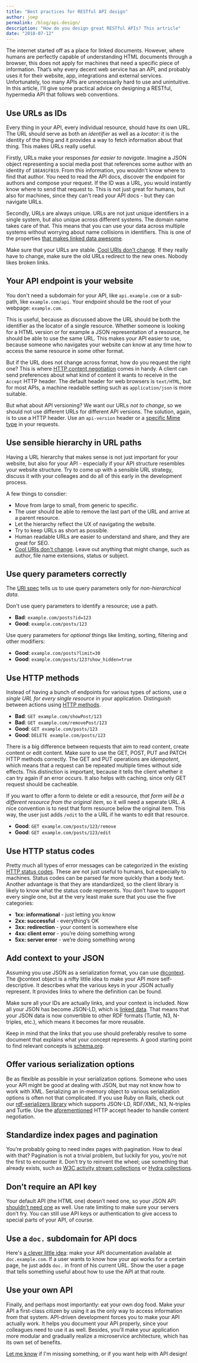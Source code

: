 ```yaml
---
title: "Best practices for RESTful API design"
author: joep
permalink: /blog/api-design/
description: "How do you design great RESTful APIs? This artricle"
date: "2018-07-12"
---
```


The internet started off as a place for linked documents.
However, where humans are perfectly capable of understanding HTML documents through a browser, this does not apply for machines that need a specific piece of information.
That’s why every decent web service has an API, and probably uses it for their website, app, integrations and external services.
Unfortunately, too many APIs are unnecessarily hard to use and unintuitive.
In this article, I'll give some practical advice on designing a RESTful, hypermedia API that follows web conventions.

## Use URLs as IDs
Every thing in your API, every individual resource, should have its own URL. The URL should serve as both an _identifier_ as well as a _locator_: it is the identity of the thing and it provides a way to fetch information about that thing. This makes URLs really useful.

Firstly, URLs make your responses _far easier to navigate_. Imagine a JSON object representing a social media post that references some author with an identity of `18EA91FB19`. From this information, you wouldn't know where to find that author. You need to read the API docs, discover the endpoint for authors and compose your request. If the ID was a URL, you would instantly know where to send that request to. This is not just great for humans, but also for machines, since they can't read your API docs - but they can navigate URLs.

Secondly, URLs are always unique. URLs are not just unique identifiers in a single system, but also unique across different systems. The domain name takes care of that. This means that you can use your data across multiple systems without worrying about name collisions in identifiers. This is one of the properties [that makes linked data awesome](https://ontola.io/what-is-linked-data).

Make sure that your URLs are stable. [Cool URIs don’t change](https://www.w3.org/Provider/Style/URI). If they really have to change, make sure the old URLs redirect to the new ones. Nobody likes broken links.

## Your API endpoint is your website
You don't need a subdomain for your API, like `api.example.com` or a sub-path, like `example.com/api`. Your endpoint should be the root of your webpage: `example.com`.

This is useful, because as discussed above the URL should be both the identifier as the locator of a single resource. Whether someone is looking for a HTML version or for example a JSON representation of a resource, he should be able to use the same URL. This makes your API easier to use, because someone who navigates your website can know at any time how to access the same resource in some other format.

But if the URL does not change across format, how do you request the right one? This is where [HTTP content negotiation](https://developer.mozilla.org/en-US/docs/Web/HTTP/Headers/Accept) comes in handy. A client can send preferences about what kind of content it wants to receive in the `Accept` HTTP header. The default header for web browsers is `text/HTML`, but for most APIs, a machine readable setting such as `application/json` is more suitable.

But what about API versioning? We want our URLs _not to change_, so we should not use different URLs for different API versions. The solution, again, is to use a HTTP header. Use an `api-version` header or a [specific Mime type](https://developer.github.com/v3/media/) in your requests.

## Use sensible hierarchy in URL paths
Having a URL hierarchy that makes sense is not just important for your website, but also for your API - especially if your API structure resembles your website structure. Try to come up with a sensible URL strategy, discuss it with your colleages and do all of this early in the development process.

A few things to consdier:
* Move from large to small, from generic to specific.
* The user should be able to remove the last part of the URL and arrive at a parent resource.
* Let the hierarchy reflect the UX of navigating the website.
* Try to keep URLs as short as possible.
* Human readable URLs are easier to understand and share, and they are great for SEO.
* [Cool URIs don't change](https://www.w3.org/Provider/Style/URI). Leave out anything that might change, such as author, file name extensions, status or subject.

## Use query parameters correctly
The [URI spec](https://tools.ietf.org/html/rfc3986#section-3.4) tells us to use query parameters only for _non-hierarchical data_.

Don't use query parameters to identify a resource; use a path.

* **Bad**: `example.com/posts?id=123`
* **Good**: `example.com/posts/123`

Use query parameters for _optional_ things like limiting, sorting, filtering and other modifiers:

* **Good**: `example.com/posts?limit=30`
* **Good**: `example.com/posts/123?show_hidden=true`

## Use HTTP methods
Instead of having a bunch of endpoints for various types of actions, use _a single URL for every single resource_ in your application. Distinguish between actions using [HTTP methods](https://developer.mozilla.org/en-US/docs/Web/HTTP/Methods).

* **Bad**: `GET example.com/showPost/123`
* **Bad**: `GET example.com/removePost/123`
* **Good**: `GET example.com/posts/123`
* **Good**: `DELETE example.com/posts/123`

There is a big difference between requests that aim to read content, create content or edit content. Make sure to use the GET, POST, PUT and PATCH HTTP methods correctly. The GET and PUT operations are _idempotent_, which means that a request can be repeated multiple times without side effects. This distinction is important, because it tells the client whether it can try again if an error occurs. It also helps with caching, since only GET request should be cacheable.

If you want to offer a form to delete or edit a resource, _that form will be a different resource from the original item_, so it will need a seperate URL. A nice convention is to nest that form resource below the original item. This way, the user just adds `/edit` to the a URL if he wants to edit that resource.

* **Good**: `GET example.com/posts/123/remove`
* **Good**: `GET example.com/posts/123/edit`

## Use HTTP status codes
Pretty much all types of error messages can be categorized in the existing [HTTP status codes](https://developer.mozilla.org/nl/docs/Web/HTTP/Status). These are not just useful to humans, but especially to machines. Status codes can be parsed far more quickly than a body text. Another advantage is that they are standardized, so the client library is likely to know what the status code represents. You don’t have to support every single one, but at the very least make sure that you use the five categories:
* **1xx: informational** - just letting you know
* **2xx: successful** - everything’s OK
* **3xx: redirection** - your content is somewhere else
* **4xx: client error** - you’re doing something wrong
* **5xx: server error** - we’re doing something wrong

## Add context to your JSON
Assuming you use JSON as a serialization format, you can use [@context](https://json-ld.org/spec/FCGS/json-ld/20180607/#the-context). The @context object is a nifty little idea to make your API more self-descriptive. It describes what the various keys in your JSON actually represent. It provides links to where the definition can be found.

Make sure all your IDs are actually links, and your context is included. Now all your JSON has become JSON-LD, which is [linked data](https://ontola.io/what-is-linked-data). That means that your JSON data is now convertible to other RDF formats (Turtle, N3, N-triples, etc.), which means it becomes far more reusable.

Keep in mind that the links that you use should preferably resolve to some document that explains what your concept represents. A good starting point to find relevant concepts is [schema.org](https://schema.org).

## Offer various serialization options
Be as flexible as possible in your serialization options. Someone who uses your API might be good at dealing with JSON, but may not know how to work with XML. Serializing an in-memory object to various serialization options is often not that complicated. If you use Ruby on Rails, check out our [rdf-serializers library](https://github.com/argu-co/rdf-serializers) which supports JSON-LD, RDF/XML, N3, N-triples and Turtle. Use the [aforementioned](#your-api-endpoint-is-your-website) HTTP accept header to handle content negotiation.

## Standardize index pages and pagination
You’re probably going to need index pages with pagination. How to deal with that? Pagination is not a trivial problem, but luckily for you, you’re not the first to encounter it. Don’t try to reinvent the wheel; use something that already exists, such as [W3C activity stream collections](https://www.w3.org/TR/activitystreams-core/#collections) or [Hydra collections](http://www.hydra-cg.com/spec/latest/core/#collections).

## Don’t require an API key
Your default API (the HTML one) doesn’t need one, so your JSON API [shouldn’t need one](https://ruben.verborgh.org/blog/2013/11/29/the-lie-of-the-api/#api-keys-are-a-lie) as well. Use rate limiting to make sure your servers don’t fry. You can still use API keys or authentication to give access to special parts of your API, of course.

## Use a `doc.` subdomain for API docs
Here's [a clever little idea](https://medium.com/@fletcher91/semantic-documentation-1177d563783c): make your API documentation available at `doc.example.com`. If a user wants to know how your api works for a certain page, he just adds `doc.` in front of his current URL. Show the user a page that tells something useful about how to use the API at that route.

## Use your own API
Finally, and perhaps most importantly: eat your own dog food. Make your API a first-class citizen by using it as the only way to access information from that system. API-driven development forces you to make your API actually work. It helps you document your API properly, since your colleagues need to use it as well. Besides, you'll make your application more modular and gradually realize a microservice architecture, which has its own set of benefits.

[Let me know](mailto:joep@argu.co) if I'm missing something, or if you want help with API design!
